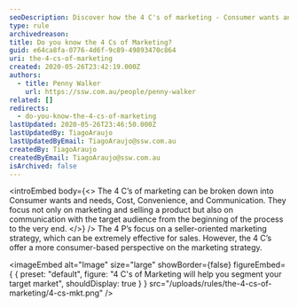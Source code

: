 ```yaml
---
seoDescription: Discover how the 4 C's of marketing - Consumer wants and needs, Cost, Convenience, and Communication - help you understand your target audience's needs and preferences.
type: rule
archivedreason:
title: Do you know the 4 Cs of Marketing?
guid: e64ca8fa-0776-4d6f-9c89-49893470c864
uri: the-4-cs-of-marketing
created: 2020-05-26T23:42:19.000Z
authors:
  - title: Penny Walker
    url: https://ssw.com.au/people/penny-walker
related: []
redirects:
  - do-you-know-the-4-cs-of-marketing
lastUpdated: 2020-05-26T23:46:50.000Z
lastUpdatedBy: TiagoAraujo
lastUpdatedByEmail: TiagoAraujo@ssw.com.au
createdBy: TiagoAraujo
createdByEmail: TiagoAraujo@ssw.com.au
isArchived: false
---
```


<introEmbed
  body={<>
The 4 C’s of marketing can be broken down into Consumer wants and needs, Cost, Convenience, and Communication. They focus not only on marketing and selling a product but also on communication with the target audience from the beginning of the process to the very end.
  </>}
/>
The 4 P’s focus on a seller-oriented marketing strategy, which can be extremely effective for sales. However, the 4 C’s offer a more consumer-based perspective on the marketing strategy.


<imageEmbed
  alt="Image"
  size="large"
  showBorder={false}
  figureEmbed={ {
    preset: "default",
    figure: "4 C's of Marketing will help you segment your target market",
    shouldDisplay: true
  } }
  src="/uploads/rules/the-4-cs-of-marketing/4-cs-mkt.png"
/>
